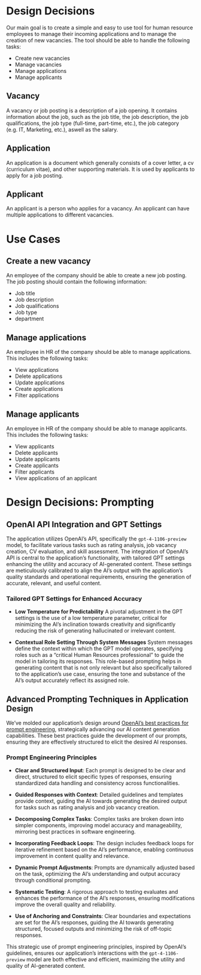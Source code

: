 # Design Decisions

Our main goal is to create a simple and easy to use tool for human resource employees to manage their incoming applications and to manage the creation of new vacancies. The tool should be able to handle the following tasks:

- Create new vacancies
- Manage vacancies
- Manage applications
- Manage applicants


## Vacancy

A vacancy or job posting is a description of a job opening. It contains information about the job, such as the job title, the job description, the job qualifications, the job type (full-time, part-time, etc.), the job category (e.g. IT, Marketing, etc.), aswell as the salary.

## Application

An application is a document which generally consists of a cover letter, a cv (curriculum vitae), and other supporting materials. It is used by applicants to apply for a job posting.

## Applicant

An applicant is a person who applies for a vacancy. An applicant can have multiple applications to different vacancies.

# Use Cases

## Create a new vacancy

An employee of the company should be able to create a new job posting. The job posting should contain the following information:

- Job title
- Job description
- Job qualifications
- Job type
- department
  
## Manage applications

An employee in HR of the company should be able to manage applications. This includes the following tasks:

- View applications
- Delete applications
- Update applications
- Create applications
- Filter applications

## Manage applicants

An employee in HR of the company should be able to manage applicants. This includes the following tasks:

- View applicants
- Delete applicants
- Update applicants
- Create applicants
- Filter applicants
- View applications of an applicant

# Design Decisions: Prompting

## OpenAI API Integration and GPT Settings

The application utilizes OpenAI's API, specifically the `gpt-4-1106-preview` model, to facilitate various tasks such as rating analysis, job vacancy creation, CV evaluation, and skill assessment. The integration of OpenAI's API is central to the application's functionality, with tailored GPT settings enhancing the utility and accuracy of AI-generated content. These settings are meticulously calibrated to align the AI's output with the application's quality standards and operational requirements, ensuring the generation of accurate, relevant, and useful content.

### Tailored GPT Settings for Enhanced Accuracy

- **Low Temperature for Predictability**
A pivotal adjustment in the GPT settings is the use of a low temperature parameter, critical for minimizing the AI's inclination towards creativity and significantly reducing the risk of generating hallucinated or irrelevant content.

- **Contextual Role Setting Through System Messages**
System messages define the context within which the GPT model operates, specifying roles such as a "critical Human Resources professional" to guide the model in tailoring its responses. This role-based prompting helps in generating content that is not only relevant but also specifically tailored to the application's use case, ensuring the tone and substance of the AI's output accurately reflect its assigned role.

## Advanced Prompting Techniques in Application Design

We've molded our application's design around [OpenAI's best practices for prompt engineering](https://platform.openai.com/docs/guides/prompt-engineering), strategically advancing our AI content generation capabilities. These best practices guide the development of our prompts, ensuring they are effectively structured to elicit the desired AI responses.

### Prompt Engineering Principles

- **Clear and Structured Input**: Each prompt is designed to be clear and direct, structured to elicit specific types of responses, ensuring standardized data handling and consistency across functionalities.

- **Guided Responses with Context**: Detailed guidelines and templates provide context, guiding the AI towards generating the desired output for tasks such as rating analysis and job vacancy creation.

- **Decomposing Complex Tasks**: Complex tasks are broken down into simpler components, improving model accuracy and manageability, mirroring best practices in software engineering.

- **Incorporating Feedback Loops**: The design includes feedback loops for iterative refinement based on the AI's performance, enabling continuous improvement in content quality and relevance.

- **Dynamic Prompt Adjustments**: Prompts are dynamically adjusted based on the task, optimizing the AI's understanding and output accuracy through conditional prompting.

- **Systematic Testing**: A rigorous approach to testing evaluates and enhances the performance of the AI's responses, ensuring modifications improve the overall quality and reliability.

- **Use of Anchoring and Constraints**: Clear boundaries and expectations are set for the AI's responses, guiding the AI towards generating structured, focused outputs and minimizing the risk of off-topic responses.

This strategic use of prompt engineering principles, inspired by OpenAI's guidelines, ensures our application's interactions with the `gpt-4-1106-preview` model are both effective and efficient, maximizing the utility and quality of AI-generated content.
